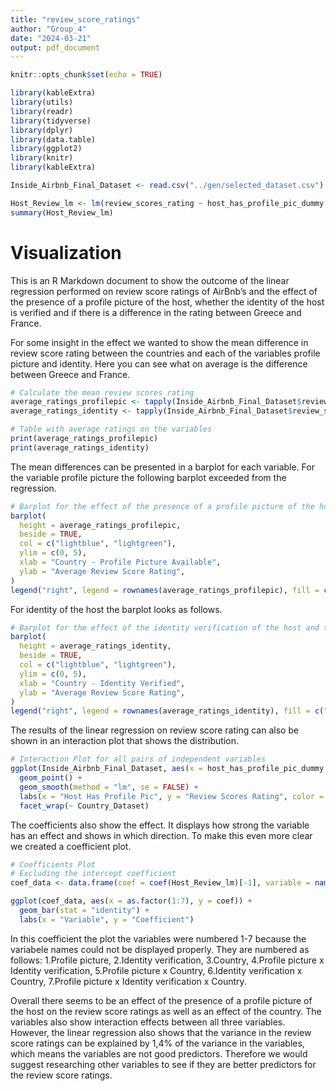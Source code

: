 ```yaml
---
title: "review_score_ratings"
author: "Group_4"
date: "2024-03-21"
output: pdf_document
---
```


```r
knitr::opts_chunk$set(echo = TRUE)
```

```r
library(kableExtra)
library(utils)
library(readr)
library(tidyverse)
library(dplyr)
library(data.table)
library(ggplot2)
library(knitr)
library(kableExtra)
```

```r
Inside_Airbnb_Final_Dataset <- read.csv("../gen/selected_dataset.csv")
```

```r
Host_Review_lm <- lm(review_scores_rating ~ host_has_profile_pic_dummy * host_identity_verified_dummy * Country_Dataset, Inside_Airbnb_Final_Dataset)
summary(Host_Review_lm)
```

# Visualization

This is an R Markdown document to show the outcome of the linear regression performed on review score ratings of AirBnb's and the effect of the presence of a profile picture of the host, whether the identity of the host is verified and if there is a difference in the rating between Greece and France.

For some insight in the effect we wanted to show the mean difference in review score rating between the countries and each of the variables profile picture and identity. Here you can see what on average is the difference between Greece and France.

```r
# Calculate the mean review scores rating
average_ratings_profilepic <- tapply(Inside_Airbnb_Final_Dataset$review_scores_rating, list(Inside_Airbnb_Final_Dataset$Country_Dataset, Inside_Airbnb_Final_Dataset$host_has_profile_pic_dummy), mean, na.rm = TRUE)
average_ratings_identity <- tapply(Inside_Airbnb_Final_Dataset$review_scores_rating, list(Inside_Airbnb_Final_Dataset$Country_Dataset, Inside_Airbnb_Final_Dataset$host_identity_verified_dummy), mean, na.rm = TRUE)

# Table with average ratings on the variables
print(average_ratings_profilepic)
print(average_ratings_identity)

```

The mean differences can be presented in a barplot for each variable. For the variable profile picture the following barplot exceeded from the regression.

```r
# Barplot for the effect of the presence of a profile picture of the host and the country on review score ratings
barplot(
  height = average_ratings_profilepic,
  beside = TRUE,
  col = c("lightblue", "lightgreen"),
  ylim = c(0, 5),
  xlab = "Country - Profile Picture Available",
  ylab = "Average Review Score Rating",
)
legend("right", legend = rownames(average_ratings_profilepic), fill = c("lightblue", "lightgreen"))

```

For identity of the host the barplot looks as follows.

```r
# Barplot for the effect of the identity verification of the host and the country on the review score ratings
barplot(
  height = average_ratings_identity,
  beside = TRUE,
  col = c("lightblue", "lightgreen"),
  ylim = c(0, 5),  
  xlab = "Country - Identity Verified",
  ylab = "Average Review Score Rating",
)
legend("right", legend = rownames(average_ratings_identity), fill = c("lightblue", "lightgreen"))
```

The results of the linear regression on review score rating can also be shown in an interaction plot that shows the distribution.

```r
# Interaction Plot for all pairs of independent variables
ggplot(Inside_Airbnb_Final_Dataset, aes(x = host_has_profile_pic_dummy, y = review_scores_rating, color = host_identity_verified_dummy)) +
  geom_point() +
  geom_smooth(method = "lm", se = FALSE) +
  labs(x = "Host Has Profile Pic", y = "Review Scores Rating", color = "Host Identity Verified") +
  facet_wrap(~ Country_Dataset)
```

The coefficients also show the effect. It displays how strong the variable has an effect and shows in which direction. To make this even more clear we created a coefficient plot.

```r
# Coefficients Plot
# Excluding the intercept coefficient
coef_data <- data.frame(coef = coef(Host_Review_lm)[-1], variable = names(coef(Host_Review_lm))[-1])

ggplot(coef_data, aes(x = as.factor(1:7), y = coef)) +
  geom_bar(stat = "identity") +
  labs(x = "Variable", y = "Coefficient")
```

In this coefficient the plot the variables were numbered 1-7 because the variabele names could not be displayed properly. They are numbered as follows: 1.Profile picture, 2.Identity verification, 3.Country, 4.Profile picture x Identity verification, 5.Profile picture x Country, 6.Identity verification x Country, 7.Profile picture x Identity verification x Country.

Overall there seems to be an effect of the presence of a profile picture of the host on the review score ratings as well as an effect of the country. The variables also show interaction effects between all three variables. However, the linear regression also shows that the variance in the review score ratings can be explained by 1,4% of the variance in the variables, which means the variables are not good predictors. Therefore we would suggest researching other variables to see if they are better predictors for the review score ratings.
